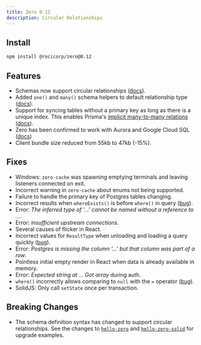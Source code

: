```yaml
---
title: Zero 0.12
description: Circular Relationships
---
```


## Install

```bash
npm install @rocicorp/zero@0.12
```

## Features

- Schemas now support circular relationships ([docs](/docs/zero-schema#circular-relationships)).
- Added `one()` and `many()` schema helpers to default relationship type ([docs](/docs/zero-schema#table-schemas)).
- Support for syncing tables without a primary key as long as there is a unique index. This enables Prisma's [implicit many-to-many relations](https://www.prisma.io/docs/orm/prisma-schema/data-model/relations/many-to-many-relations#implicit-many-to-many-relations) ([docs](/docs/postgres-support#primary-keys)).
- Zero has been confirmed to work with Aurora and Google Cloud SQL ([docs](/docs/connecting-to-postgres))
- Client bundle size reduced from 55kb to 47kb (-15%).

## Fixes

- Windows: `zero-cache` was spawning emptying terminals and leaving listeners connected on exit.
- Incorrect warning in `zero-cache` about enums not being supported.
- Failure to handle the primary key of Postgres tables changing.
- Incorrect results when `whereExists()` is before `where()` in query ([bug](https://bugs.rocicorp.dev/issue/3417)).
- Error: _The inferred type of '...' cannot be named without a reference to ..._.
- Error: _insufficient upstream connections_.
- Several causes of flicker in React.
- Incorrect values for `ResultType` when unloading and loading a query quickly ([bug](https://bugs.rocicorp.dev/issue/3456)).
- Error: _Postgres is missing the column '...' but that column was part of a row_.
- Pointless initial empty render in React when data is already available in memory.
- Error: _Expected string at ... Got array_ during auth.
- `where()` incorrectly allows comparing to `null` with the `=` operator ([bug](https://bugs.rocicorp.dev/issue/3426)).
- SolidJS: Only call `setState` once per transaction.

## Breaking Changes

- The schema definition syntax has changed to support circular relationships. See the changes to [`hello-zero`](TODO) and [`hello-zero-solid`](TODO) for upgrade examples.
